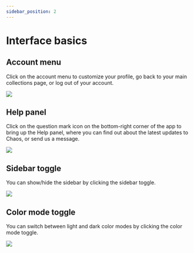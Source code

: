 ```yaml
---
sidebar_position: 2
---
```


# Interface basics

## Account menu

Click on the account menu to customize your profile, go back to your main collections page, or log out of your account.

![](/img/interface-basics/interface-account.png)

## Help panel

Click on the question mark icon on the bottom-right corner of the app to bring up the Help panel, where you can find out about the latest updates to Chaos, or send us a message.

![](/img/interface-basics/interface-help.png)

## Sidebar toggle

You can show/hide the sidebar by clicking the sidebar toggle.

![](/img/interface-basics/interface-sidebar.png)

## Color mode toggle

You can switch between light and dark color modes by clicking the color mode toggle.

![](/img/interface-basics/interface-dark-mode.png)
